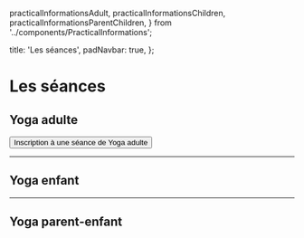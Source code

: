   practicalInformationsAdult, practicalInformationsChildren, practicalInformationsParentChildren,
} from '../components/PracticalInformations';

  title: 'Les séances',
  padNavbar: true,
};

# Les séances

<h2 id="adulte">Yoga adulte</h2>

<PracticalInformations data={practicalInformationsAdult} />

<div className="text-center">
  <Link href="/inscription" passHref>
    <Button variant="success" className="mt-3"><BsPencilSquare className="icon me-2 mx-2" />Inscription à une séance de Yoga adulte</Button>
  </Link>
</div>

<hr />

<h2 id="enfant" className="mt-4">Yoga enfant</h2>

<PracticalInformations data={practicalInformationsChildren} />

<hr />

<h2 id="parent-enfant" className="mt-4">Yoga parent-enfant</h2>

<PracticalInformations data={practicalInformationsParentChildren} />

